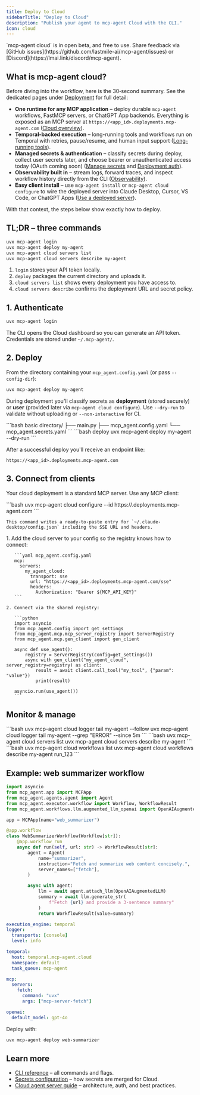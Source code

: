 ```yaml
---
title: Deploy to Cloud
sidebarTitle: "Deploy to Cloud"
description: "Publish your agent to mcp-agent Cloud with the CLI."
icon: cloud
---
```


<Info>
  `mcp-agent cloud` is in open beta, and free to use. Share feedback via [GitHub issues](https://github.com/lastmile-ai/mcp-agent/issues) or [Discord](https://lmai.link/discord/mcp-agent).
</Info>

## What is mcp-agent cloud?

Before diving into the workflow, here is the 30‑second summary. See the dedicated pages under [Deployment](/deployment/overview) for full detail:

- **One runtime for any MCP application** – deploy durable `mcp-agent` workflows, FastMCP servers, or ChatGPT App backends. Everything is exposed as an MCP server at `https://<app_id>.deployments.mcp-agent.com` ([Cloud overview](/deployment/mcp-agent-cloud/overview)).
- **Temporal-backed execution** – long-running tools and workflows run on Temporal with retries, pause/resume, and human input support ([Long-running tools](/deployment/mcp-agent-cloud/long-running-tools)).
- **Managed secrets & authentication** – classify secrets during deploy, collect user secrets later, and choose bearer or unauthenticated access today (OAuth coming soon) ([Manage secrets](/deployment/mcp-agent-cloud/manage-secrets) and [Deployment auth](/deployment/authentication/deployment-auth)).
- **Observability built in** – stream logs, forward traces, and inspect workflow history directly from the CLI ([Observability](/deployment/observability)).
- **Easy client install** – use `mcp-agent install` or `mcp-agent cloud configure` to wire the deployed server into Claude Desktop, Cursor, VS Code, or ChatGPT Apps ([Use a deployed server](/deployment/mcp-agent-cloud/use-deployed-server)).

With that context, the steps below show exactly how to deploy.

## TL;DR – three commands

```bash
uvx mcp-agent login
uvx mcp-agent deploy my-agent
uvx mcp-agent cloud servers list
uvx mcp-agent cloud servers describe my-agent
```

1. `login` stores your API token locally.
2. `deploy` packages the current directory and uploads it.
3. `cloud servers list` shows every deployment you have access to.
4. `cloud servers describe` confirms the deployment URL and secret policy.

## 1. Authenticate

```bash
uvx mcp-agent login
```

The CLI opens the Cloud dashboard so you can generate an API token. Credentials are stored under `~/.mcp-agent/`.

## 2. Deploy

From the directory containing your `mcp_agent.config.yaml` (or pass `--config-dir`):

```bash
uvx mcp-agent deploy my-agent
```

During deployment you'll classify secrets as **deployment** (stored securely) or **user** (provided later via `mcp-agent cloud configure`). Use `--dry-run` to validate without uploading or `--non-interactive` for CI.

<CodeGroup>
```bash basic
directory/
├── main.py
├── mcp_agent.config.yaml
└── mcp_agent.secrets.yaml
```
```bash deploy
uvx mcp-agent deploy my-agent --dry-run
```
</CodeGroup>

After a successful deploy you'll receive an endpoint like:

```
https://<app_id>.deployments.mcp-agent.com
```

## 3. Connect from clients

Your cloud deployment is a standard MCP server. Use any MCP client:

<Tabs>
  <Tab title="Claude Desktop">
    ```bash
    uvx mcp-agent cloud configure --id https://<app_id>.deployments.mcp-agent.com
    ```

    This command writes a ready-to-paste entry for `~/.claude-desktop/config.json` including the SSE URL and headers.
  </Tab>

  <Tab title="Python">
    1. Add the cloud server to your config so the registry knows how to connect:

       ```yaml mcp_agent.config.yaml
       mcp:
         servers:
           my_agent_cloud:
             transport: sse
             url: "https://<app_id>.deployments.mcp-agent.com/sse"
             headers:
               Authorization: "Bearer ${MCP_API_KEY}"
       ```

    2. Connect via the shared registry:

       ```python
       import asyncio
       from mcp_agent.config import get_settings
       from mcp_agent.mcp.mcp_server_registry import ServerRegistry
       from mcp_agent.mcp.gen_client import gen_client

       async def use_agent():
           registry = ServerRegistry(config=get_settings())
           async with gen_client("my_agent_cloud", server_registry=registry) as client:
               result = await client.call_tool("my_tool", {"param": "value"})
               print(result)

       asyncio.run(use_agent())
       ```
  </Tab>
</Tabs>

## Monitor & manage

<Tabs>
  <Tab title="Logs">
    ```bash
    uvx mcp-agent cloud logger tail my-agent --follow
    uvx mcp-agent cloud logger tail my-agent --grep "ERROR" --since 5m
    ```
  </Tab>
  <Tab title="Servers">
    ```bash
    uvx mcp-agent cloud servers list
    uvx mcp-agent cloud servers describe my-agent
    ```
  </Tab>
  <Tab title="Workflows">
    ```bash
    uvx mcp-agent cloud workflows list
    uvx mcp-agent cloud workflows describe my-agent run_123
    ```
  </Tab>
</Tabs>

## Example: web summarizer workflow

```python main.py
import asyncio
from mcp_agent.app import MCPApp
from mcp_agent.agents.agent import Agent
from mcp_agent.executor.workflow import Workflow, WorkflowResult
from mcp_agent.workflows.llm.augmented_llm_openai import OpenAIAugmentedLLM

app = MCPApp(name="web_summarizer")

@app.workflow
class WebSummarizerWorkflow(Workflow[str]):
    @app.workflow_run
    async def run(self, url: str) -> WorkflowResult[str]:
        agent = Agent(
            name="summarizer",
            instruction="Fetch and summarize web content concisely.",
            server_names=["fetch"],
        )

        async with agent:
            llm = await agent.attach_llm(OpenAIAugmentedLLM)
            summary = await llm.generate_str(
                f"Fetch {url} and provide a 3-sentence summary"
            )
            return WorkflowResult(value=summary)
```

```yaml mcp_agent.config.yaml
execution_engine: temporal
logger:
  transports: [console]
  level: info

temporal:
  host: temporal.mcp-agent.cloud
  namespace: default
  task_queue: mcp-agent

mcp:
  servers:
    fetch:
      command: "uvx"
      args: ["mcp-server-fetch"]

openai:
  default_model: gpt-4o
```

Deploy with:

```bash
uvx mcp-agent deploy web-summarizer
```

## Learn more

- [CLI reference](/reference/cli) – all commands and flags.
- [Secrets configuration](/mcp-agent-sdk/core-components/configuring-your-application#secrets) – how secrets are merged for Cloud.
- [Cloud agent server guide](/cloud/agent-server) – architecture, auth, and best practices.
